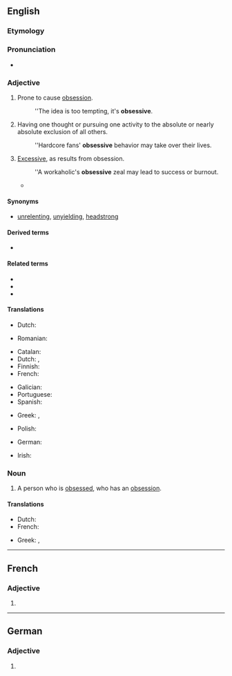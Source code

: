 ==English==

===Etymology===
{{suffix|obsess|ive|lang=en}}

===Pronunciation===
* {{IPA|/əbˈsɛsɪv/|lang=en}}

===Adjective===
{{en-adj}}

# Prone to cause [[obsession]].
#: ''The idea is too tempting, it's '''obsessive'''.
# Having one thought or pursuing one activity to the absolute or nearly absolute exclusion of all others.
#: ''Hardcore fans' '''obsessive''' behavior may take over their lives.
# [[excessive|Excessive]], as results from obsession.
#: ''A workaholic's '''obsessive''' zeal may lead to success or burnout.
#* {{quote-journal|lang=en|author=Oliver Brown|title=Oscar Pistorius jailed for five years – sport afforded no protection against his tragic fallibilities: Bladerunner's punishment for killing Reeva Steenkamp is but a frippery when set against the burden that her bereft parents, June and Barry, must carry &#91;print version: No room for sentimentality in this tragedy, 13 September 2014, p.&nbsp;S22&#93;|url=http://www.telegraph.co.uk/news/worldnews/oscar-pistorius/11089621/Oscar-Pistorius-jailed-for-five-years-sport-afforded-no-protection-against-his-tragic-fallibilities.html|work={{w|The Daily Telegraph}} (Sport)|date=21 October 2014|passage=Yes, there were instances of grandstanding and '''obsessive''' behaviour, but many were concealed at the time to help protect an aggressively peddled narrative of [[w:Oscar Pistorius|[Oscar] Pistorius]] the paragon, the emblem, the trailblazer.}}

====Synonyms====
* {{sense|having one thought or pursuing one activity}} [[unrelenting]], [[unyielding]], [[headstrong]]

====Derived terms====
* {{l|en|obsessively}}

====Related terms====
* {{l|en|obsess}}
* {{l|en|obsession}}
* {{l|en|obsessional}}

====Translations====
{{trans-top|prone to cause obsession}}
* Dutch: {{t+|nl|obsederend}}
{{trans-mid}}
* Romanian: {{t+|ro|obsedant}}
{{trans-bottom}}

{{trans-top|having one thought or pursuing one activity to the absolute or nearly absolute exclusion of all others}}
* Catalan: {{t|ca|obsessiu}}
* Dutch: {{t+|nl|obsessief}}, {{t+|nl|dwangmatig}}
* Finnish: {{t+|fi|pakkomielteinen}}
* French: {{t+|fr|obsessif}}
{{trans-mid}}
* Galician: {{t|gl|obsesivo|m}}
* Portuguese: {{t+|pt|obsessivo}}
* Spanish: {{t+|es|obsesivo}}
{{trans-bottom}}

{{trans-top|excessive}}
* Greek: {{t+|el|ιδεοληπτικός}}, {{t+|el|ψυχαναγκαστικός}}
{{trans-mid}}
* Polish: {{t+|pl|obsesyjny}}
{{trans-bottom}}

{{checktrans-top}}
* German: {{t+check|de|besessen}}
{{trans-mid}}
* Irish: {{t-check|ga|dúghafach}}
{{trans-bottom}}

===Noun===
{{en-noun}}

# A person who is [[obsess]]ed, who has an [[obsession]].

====Translations====
{{trans-top|person who is obsessed}}
* Dutch: {{t|nl|geobsedeerde|m}}
* French: {{t+|fr|obsédé|m}}
{{trans-mid}}
* Greek: {{t+|el|ιδεοληπτικός}}, {{t+|el|ψυχαναγκαστικός}}
{{trans-bottom}}

----

==French==

===Adjective===
{{head|fr|adjective form}}

# {{inflection of|obsessif||f|s|lang=fr}}

----

==German==

===Adjective===
{{head|de|adjective form}}

# {{inflected form of|obsessiv|lang=de}}